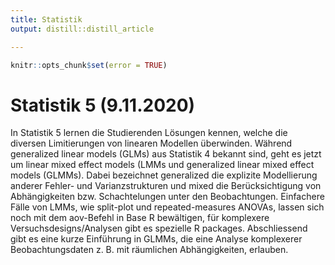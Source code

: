 ```yaml
---
title: Statistik
output: distill::distill_article

---
```


```r
knitr::opts_chunk$set(error = TRUE)
```
# Statistik 5 (9.11.2020)

In Statistik 5 lernen die Studierenden Lösungen kennen, welche die diversen Limitierungen von linearen Modellen überwinden. Während generalized linear models (GLMs) aus Statistik 4 bekannt sind, geht es jetzt um linear mixed effect models (LMMs und generalized linear mixed effect models (GLMMs). Dabei bezeichnet generalized die explizite Modellierung anderer Fehler- und Varianzstrukturen und mixed die Berücksichtigung von Abhängigkeiten bzw. Schachtelungen unter den Beobachtungen. Einfachere Fälle von LMMs, wie split-plot und repeated-measures ANOVAs, lassen sich noch mit dem aov-Befehl in Base R bewältigen, für komplexere Versuchsdesigns/Analysen gibt es spezielle R packages. Abschliessend gibt es eine kurze Einführung in GLMMs, die eine Analyse komplexerer Beobachtungsdaten z. B. mit räumlichen Abhängigkeiten, erlauben. 
